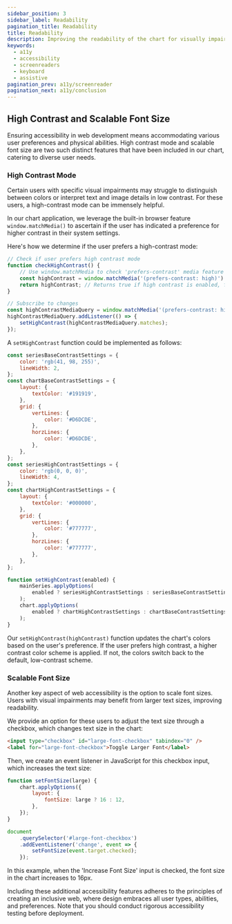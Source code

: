 ```yaml
---
sidebar_position: 3
sidebar_label: Readability
pagination_title: Readability
title: Readability
description: Improving the readability of the chart for visually impaired users.
keywords:
  - a11y
  - accessibility
  - screenreaders
  - keyboard
  - assistive
pagination_prev: a11y/screenreader
pagination_next: a11y/conclusion
---
```


## High Contrast and Scalable Font Size

Ensuring accessibility in web development means accommodating various user
preferences and physical abilities. High contrast mode and scalable font size
are two such distinct features that have been included in our chart, catering to
diverse user needs.

### High Contrast Mode

Certain users with specific visual impairments may struggle to distinguish
between colors or interpret text and image details in low contrast. For these
users, a high-contrast mode can be immensely helpful.

In our chart application, we leverage the built-in browser feature
`window.matchMedia()` to ascertain if the user has indicated a preference for
higher contrast in their system settings.

Here's how we determine if the user prefers a high-contrast mode:

```js
// Check if user prefers high contrast mode
function checkHighContrast() {
    // Use window.matchMedia to check 'prefers-contrast' media feature
    const highContrast = window.matchMedia('(prefers-contrast: high)').matches;
    return highContrast; // Returns true if high contrast is enabled, false otherwise
}

// Subscribe to changes
const highContrastMediaQuery = window.matchMedia('(prefers-contrast: high)');
highContrastMediaQuery.addListener(() => {
    setHighContrast(highContrastMediaQuery.matches);
});
```

A `setHighContrast` function could be implemented as follows:

```js
const seriesBaseContrastSettings = {
    color: 'rgb(41, 98, 255)',
    lineWidth: 2,
};
const chartBaseContrastSettings = {
    layout: {
        textColor: '#191919',
    },
    grid: {
        vertLines: {
            color: '#D6DCDE',
        },
        horzLines: {
            color: '#D6DCDE',
        },
    },
};
const seriesHighContrastSettings = {
    color: 'rgb(0, 0, 0)',
    lineWidth: 4,
};
const chartHighContrastSettings = {
    layout: {
        textColor: '#000000',
    },
    grid: {
        vertLines: {
            color: '#777777',
        },
        horzLines: {
            color: '#777777',
        },
    },
};

function setHighContrast(enabled) {
    mainSeries.applyOptions(
        enabled ? seriesHighContrastSettings : seriesBaseContrastSettings
    );
    chart.applyOptions(
        enabled ? chartHighContrastSettings : chartBaseContrastSettings
    );
}
```

Our `setHighContrast(highContrast)` function updates the chart's colors based on
the user's preference. If the user prefers high contrast, a higher contrast
color scheme is applied. If not, the colors switch back to the default, low-contrast scheme.

### Scalable Font Size

Another key aspect of web accessibility is the option to scale font sizes.
Users with visual impairments may benefit from larger text sizes, improving
readability.

We provide an option for these users to adjust the text size through a checkbox,
which changes text size in the chart:

```html
<input type="checkbox" id="large-font-checkbox" tabindex="0" />
<label for="large-font-checkbox">Toggle Larger Font</label>
```

Then, we create an event listener in JavaScript for this checkbox input, which increases
the text size:

```js
function setFontSize(large) {
    chart.applyOptions({
        layout: {
            fontSize: large ? 16 : 12,
        },
    });
}

document
    .querySelector('#large-font-checkbox')
    .addEventListener('change', event => {
        setFontSize(event.target.checked);
    });
```

In this example, when the 'Increase Font Size' input is checked, the font size
in the chart increases to 16px.

Including these additional accessibility features adheres to the principles of
creating an inclusive web, where design embraces all user types, abilities, and
preferences. Note that you should conduct rigorous accessibility testing before deployment.
